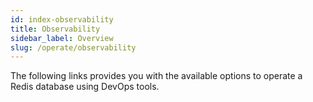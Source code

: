 ```yaml
---
id: index-observability
title: Observability
sidebar_label: Overview
slug: /operate/observability
---
```





The following links provides you with the available options to operate a Redis database using DevOps tools.

<div class="row">
   <div class="col">
    <RedisCard
        title="Redis Datasource for Grafana"
        description="An out-of-the-box predefined build Grafana dashboard for Redis"
        page="/operate/observability/redisdatasource"
        />
  </div> 
   <div class="col">
    <RedisCard
        title="Redis Explorer Plugin for Grafana"
        description="How to create Grafana Dashboards for Redis Enterprise cluster  in 5 Minutes"
        page="/operate/observability/redisexplorer"
        />
   </div>   
   <div class="col">
        <RedisCard
            title="Redis Enterprise Observability with Datadog"
            description="Redis Enterprise Observability with Datadog "
            page="/operate/observability/datadog"
            />
     </div>
</div>
<div class="row">
    <div class="col">
        <RedisCard
            title="Using RedisTimeSeries with Prometheus and Grafana"
            description="How to monitor Redis with Prometheus and Grafana for Real-Time Analytics "
            page="/operate/observability/prometheus"
            />
     </div>
     <div class="col">
        <RedisCard
            title="Using RedisTimeSeries with Prometheus and Grafana"
            description="How to monitor Redis with Prometheus and Grafana for Real-Time Analytics "
            page="/operate/observability/prometheus"
            />
     </div>
  </div>
     
     





